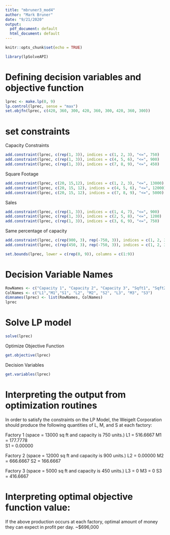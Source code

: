 ```yaml
---
title: "mbruner3_mod4"
author: "Mark Bruner"
date: "9/21/2020"
output:
  pdf_document: default
  html_document: default
---
```


```r
knitr::opts_chunk$set(echo = TRUE)
```

```r
library(lpSolveAPI)
```
# Defining decision variables and objective function
```r
lprec <- make.lp(0, 9)
lp.control(lprec, sense = "max")
set.objfn(lprec, c(420, 360, 300, 420, 360, 300, 420, 360, 300))
```
# set constraints
Capacity Constraints
```r
add.constraint(lprec, c(rep(1, 3)), indices = c(1, 2, 3), "<=", 750)
add.constraint(lprec, c(rep(1, 3)), indices = c(4, 5, 6), "<=", 900)
add.constraint(lprec, c(rep(1, 3)), indices = c(7, 8, 9), "<=", 450)
```

Square Footage
```r
add.constraint(lprec, c(20, 15,12), indices = c(1, 2, 3), "<=", 13000)
add.constraint(lprec, c(20, 15, 12), indices = c(4, 5, 6), "<=", 12000)
add.constraint(lprec, c(20, 15, 12), indices = c(7, 8, 9), "<=", 5000)
```

Sales
```r
add.constraint(lprec, c(rep(1, 3)), indices = c(1, 4, 7), "<=", 900)
add.constraint(lprec, c(rep(1, 3)), indices = c(2, 5, 8), "<=", 1200)
add.constraint(lprec, c(rep(1, 3)), indices = c(3, 6, 9), "<=", 750)
```

Same percentage of capacity
```r
add.constraint(lprec, c(rep(900, 3), rep(-750, 3)), indices = c(1, 2, 3, 4, 5, 6), "=", 0)
add.constraint(lprec, c(rep(450, 3), rep(-750, 3)), indices = c(1, 2, 3, 7, 8, 9), "=", 0)

set.bounds(lprec, lower = c(rep(0, 9)), columns = c(1:9))
```

# Decision Variable Names
```r
RowNames <- c("Capacity 1", "Capacity 2", "Capacity 3", "Sqft1", "Sqft2", "Sqft3", "Sales 1", "Sales 2", "Sales 3", "Same 1", "Same 2")
ColNames <- c("L1","M1","S1", "L2", "M2", "S2", "L3", "M3", "S3")
dimnames(lprec) <- list(RowNames, ColNames)
lprec
```

# Solve LP model
```r
solve(lprec)
```
Optimize Objective Function
```r
get.objective(lprec)
```

Decision Variables
```r
get.variables(lprec)
```


# Interpreting the output from optimization routines

In order to satisfy the constraints on the LP Model, the Weigelt Corporation should produce the following quantities of L, M, and S at each factory:

Factory 1 (space = 13000 sq ft and capacity is 750 units.)
L1 = 516.6667 
M1 = 177.7778   
S1 = 0.00000

Factory 2 (space = 12000 sq ft and capacity is 900 units.)
L2 =  0.00000 
M2 = 666.6667 
S2 = 166.6667

Factory 3 (space = 5000 sq ft and capacity is 450 units.)
L3 = 0
M3 = 0
S3 = 416.6667

# Interpreting optimal objective function value:
If the above production occurs at each factory, optimal amount of money they can expect in profit per day.
~$696,000




